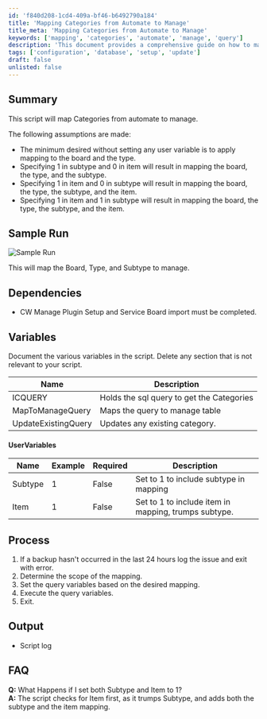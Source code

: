 ```yaml
---
id: 'f840d208-1cd4-409a-bf46-b6492790a184'
title: 'Mapping Categories from Automate to Manage'
title_meta: 'Mapping Categories from Automate to Manage'
keywords: ['mapping', 'categories', 'automate', 'manage', 'query']
description: 'This document provides a comprehensive guide on how to map categories from ConnectWise Automate to ConnectWise Manage, detailing the assumptions, process, and variables involved in the script execution.'
tags: ['configuration', 'database', 'setup', 'update']
draft: false
unlisted: false
---
```

## Summary

This script will map Categories from automate to manage. 

The following assumptions are made:

- The minimum desired without setting any user variable is to apply mapping to the board and the type.
- Specifying 1 in subtype and 0 in item will result in mapping the board, the type, and the subtype.
- Specifying 1 in item and 0 in subtype will result in mapping the board, the type, the subtype, and the item.
- Specifying 1 in item and 1 in subtype will result in mapping the board, the type, the subtype, and the item.

## Sample Run

![Sample Run](../../../static/img/CWA---CWM-Category-Mapping/image_1.png)

This will map the Board, Type, and Subtype to manage.

## Dependencies

- CW Manage Plugin Setup and Service Board import must be completed.

## Variables

Document the various variables in the script. Delete any section that is not relevant to your script.

| Name                | Description                              |
|---------------------|------------------------------------------|
| ICQUERY             | Holds the sql query to get the Categories |
| MapToManageQuery    | Maps the query to manage table           |
| UpdateExistingQuery | Updates any existing category.           |

#### UserVariables

| Name     | Example | Required | Description                                       |
|----------|---------|----------|---------------------------------------------------|
| Subtype  | 1       | False    | Set to 1 to include subtype in mapping            |
| Item     | 1       | False    | Set to 1 to include item in mapping, trumps subtype. |

## Process

1. If a backup hasn't occurred in the last 24 hours log the issue and exit with error.
2. Determine the scope of the mapping.
3. Set the query variables based on the desired mapping.
4. Execute the query variables.
5. Exit.

## Output

- Script log

## FAQ

**Q:** What Happens if I set both Subtype and Item to 1?  
**A:** The script checks for Item first, as it trumps Subtype, and adds both the subtype and the item mapping.











